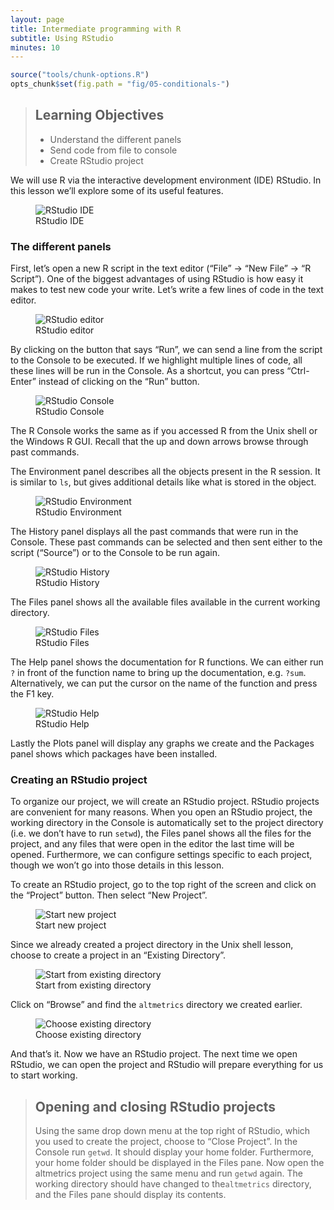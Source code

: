 ```yaml
---
layout: page
title: Intermediate programming with R
subtitle: Using RStudio
minutes: 10
---
```


```r
source("tools/chunk-options.R")
opts_chunk$set(fig.path = "fig/05-conditionals-")
```

> ## Learning Objectives {.objectives}
>
> * Understand the different panels
> * Send code from file to console
> * Create RStudio project

We will use R via the interactive development environment (IDE) RStudio.
In this lesson we'll explore some of its useful features.

![RStudio IDE](fig/rstudio-full.png)

### The different panels

First, let's open a new R script in the text editor ("File" -> "New File" -> "R Script").
One of the biggest advantages of using RStudio is how easy it makes to test new code your write.
Let's write a few lines of code in the text editor.

![RStudio editor](fig/rstudio-editor.png)

By clicking on the button that says "Run", we can send a line from the script to the Console to be executed.
If we highlight multiple lines of code, all these lines will be run in the Console.
As a shortcut, you can press "Ctrl-Enter" instead of clicking on the "Run" button.

![RStudio Console](fig/rstudio-console.png)

The R Console works the same as if you accessed R from the Unix shell or the Windows R GUI.
Recall that the up and down arrows browse through past commands.

The Environment panel describes all the objects present in the R session.
It is similar to `ls`, but gives additional details like what is stored in the object.

![RStudio Environment](fig/rstudio-environment.png)

The History panel displays all the past commands that were run in the Console.
These past commands can be selected and then sent either to the script ("Source") or to the Console to be run again.

![RStudio History](fig/rstudio-history.png)

The Files panel shows all the available files available in the current working directory.

![RStudio Files](fig/rstudio-files.png)

The Help panel shows the documentation for R functions.
We can either run `?` in front of the function name to bring up the documentation, e.g. `?sum`.
Alternatively, we can put the cursor on the name of the function and press the F1 key.

![RStudio Help](fig/rstudio-help.png)

Lastly the Plots panel will display any graphs we create and the Packages panel shows which packages have been installed.

### Creating an RStudio project

To organize our project, we will create an RStudio project.
RStudio projects are convenient for many reasons.
When you open an RStudio project,
the working directory in the Console is automatically set to the project directory (i.e. we don't have to run `setwd`),
the Files panel shows all the files for the project,
and any files that were open in the editor the last time will be opened.
Furthermore, we can configure settings specific to each project, though we won't go into those details in this lesson.

To create an RStudio project, go to the top right of the screen and click on the "Project" button.
Then select "New Project".

![Start new project](fig/start-new-project.png)

Since we already created a project directory in the Unix shell lesson, choose to create a project in an "Existing Directory".

![Start from existing directory](fig/project-exisiting-directory.png)

Click on "Browse" and find the `altmetrics` directory we created earlier.

![Choose existing directory](fig/project-choose-directory.png)

And that's it.
Now we have an RStudio project.
The next time we open RStudio, we can open the project and RStudio will prepare everything for us to start working.

> ## Opening and closing RStudio projects {.challenge}
>
> Using the same drop down menu at the top right of RStudio, which you used to create the project, choose to "Close Project".
> In the Console run `getwd`.
> It should display your home folder.
> Furthermore, your home folder should be displayed in the Files pane.
> Now open the altmetrics project using the same menu and run `getwd` again.
> The working directory should have changed to the`altmetrics` directory,
> and the Files pane should display its contents.
